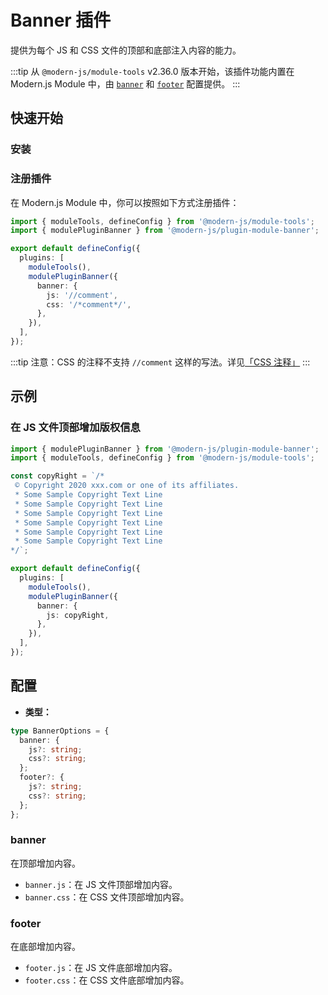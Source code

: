 # Banner 插件

提供为每个 JS 和 CSS 文件的顶部和底部注入内容的能力。

:::tip
从 `@modern-js/module-tools` v2.36.0 版本开始，该插件功能内置在 Modern.js Module 中，由 [`banner`](/api/config/build-config#banner) 和 [`footer`](/api/config/build-config#footer)
配置提供。
:::

## 快速开始

### 安装


<PackageManagerTabs command="add @modern-js/plugin-module-banner -D" />

### 注册插件

在 Modern.js Module 中，你可以按照如下方式注册插件：

```ts
import { moduleTools, defineConfig } from '@modern-js/module-tools';
import { modulePluginBanner } from '@modern-js/plugin-module-banner';

export default defineConfig({
  plugins: [
    moduleTools(),
    modulePluginBanner({
      banner: {
        js: '//comment',
        css: '/*comment*/',
      },
    }),
  ],
});
```

:::tip
注意：CSS 的注释不支持 `//comment` 这样的写法。详见[「CSS 注释」](https://developer.mozilla.org/zh-CN/docs/Web/CSS/Comments)
:::

## 示例

### 在 JS 文件顶部增加版权信息

```ts
import { modulePluginBanner } from '@modern-js/plugin-module-banner';
import { moduleTools, defineConfig } from '@modern-js/module-tools';

const copyRight = `/*
 © Copyright 2020 xxx.com or one of its affiliates.
 * Some Sample Copyright Text Line
 * Some Sample Copyright Text Line
 * Some Sample Copyright Text Line
 * Some Sample Copyright Text Line
 * Some Sample Copyright Text Line
 * Some Sample Copyright Text Line
*/`;

export default defineConfig({
  plugins: [
    moduleTools(),
    modulePluginBanner({
      banner: {
        js: copyRight,
      },
    }),
  ],
});
```

## 配置

- **类型：**

```ts
type BannerOptions = {
  banner: {
    js?: string;
    css?: string;
  };
  footer?: {
    js?: string;
    css?: string;
  };
};
```

### banner

在顶部增加内容。

- `banner.js`：在 JS 文件顶部增加内容。
- `banner.css`：在 CSS 文件顶部增加内容。

### footer

在底部增加内容。

- `footer.js`：在 JS 文件底部增加内容。
- `footer.css`：在 CSS 文件底部增加内容。
